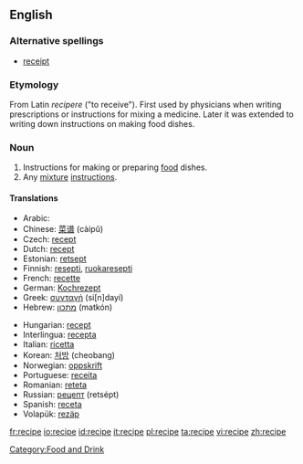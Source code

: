 ==English==
===Alternative spellings===
* [[receipt]] {{italbrac|obsolete}}

===Etymology===
From Latin ''recipere'' ("to receive"). First used by physicians when writing prescriptions or instructions for mixing a medicine. Later it was extended to writing down instructions on making food dishes.

===Noun===
{{en-noun}}

# Instructions for making or preparing [[food]] dishes.
# Any [[mixture]] [[instruction]]s.

====Translations====
{{trans-top|instructions for making or preparing food dishes}}
*Arabic: {{ARchar|[[وصفة]]}} {{Unicode|(wáʂfa)}} {{f}}
*Chinese: [[菜谱]] (càipǔ)
*Czech: [[recept#Czech|recept]] {{m}}
*Dutch: [[recept]] {{n}}
*Estonian: [[retsept]]
*Finnish: [[resepti]], [[ruokaresepti]]
*French: [[recette]] {{f}}
*German: [[Kochrezept]] {{n}}
*Greek: [[συνταγή]] (si[n]dayí) {{f}}
*Hebrew: [[מתכון]] (matkón) {{m}}
{{trans-mid}}
*Hungarian: [[recept#Hungarian|recept]]
*Interlingua: [[recepta]]
*Italian: [[ricetta]] {{f}}
*Korean: [[처방]] (cheobang)
*Norwegian: [[oppskrift]]
*Portuguese: [[receita]] {{f}}
*Romanian: [[reteta]] {{f}}
*Russian: [[рецепт]] (retsépt) {{m}}
*Spanish: [[receta]] {{f}}
*Volapük: [[rezäp]]
{{trans-bottom}}

[[Category:Food and Drink]]

[[fr:recipe]]
[[io:recipe]]
[[id:recipe]]
[[it:recipe]]
[[pl:recipe]]
[[ta:recipe]]
[[vi:recipe]]
[[zh:recipe]]